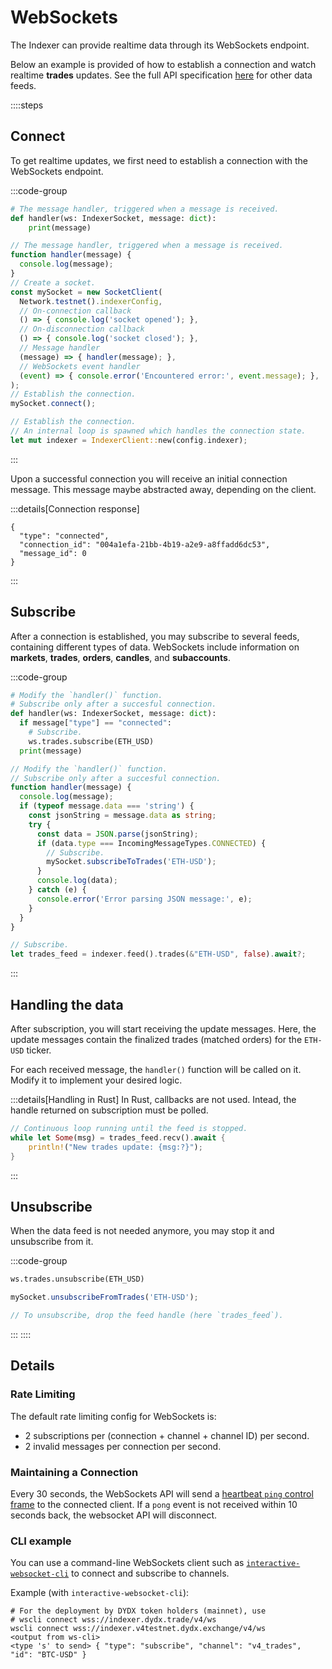 # WebSockets

The Indexer can provide realtime data through its WebSockets endpoint.

Below an example is provided of how to establish a connection and watch realtime **trades** updates. See the full API specification [here](/indexer-client/websockets) for other data feeds.

::::steps

## Connect

To get realtime updates, we first need to establish a connection with the WebSockets endpoint.

:::code-group

```python [Python]
# The message handler, triggered when a message is received.
def handler(ws: IndexerSocket, message: dict):
    print(message)
```

```typescript [TypeScript]
// The message handler, triggered when a message is received.
function handler(message) {
  console.log(message);
}
// Create a socket.
const mySocket = new SocketClient(
  Network.testnet().indexerConfig,
  // On-connection callback
  () => { console.log('socket opened'); },
  // On-disconnection callback
  () => { console.log('socket closed'); },
  // Message handler
  (message) => { handler(message); },
  // WebSockets event handler
  (event) => { console.error('Encountered error:', event.message); },
);
// Establish the connection.
mySocket.connect();
```

```rust [Rust]
// Establish the connection.
// An internal loop is spawned which handles the connection state.
let mut indexer = IndexerClient::new(config.indexer);
```

:::


Upon a successful connection you will receive an initial connection message.
This message maybe abstracted away, depending on the client.

:::details[Connection response]
```tsx
{
  "type": "connected",
  "connection_id": "004a1efa-21bb-4b19-a2e9-a8ffadd6dc53",
  "message_id": 0
}
```
:::

## Subscribe

After a connection is established, you may subscribe to several feeds, containing different types of data.
WebSockets include information on __markets__, __trades__, __orders__, __candles__, and __subaccounts__.

:::code-group

```python [Python]
# Modify the `handler()` function.
# Subscribe only after a succesful connection.
def handler(ws: IndexerSocket, message: dict):
  if message["type"] == "connected":
    # Subscribe.
    ws.trades.subscribe(ETH_USD)
  print(message)
```

```typescript [TypeScript]
// Modify the `handler()` function.
// Subscribe only after a succesful connection.
function handler(message) {
  console.log(message);
  if (typeof message.data === 'string') {
    const jsonString = message.data as string;
    try {
      const data = JSON.parse(jsonString);
      if (data.type === IncomingMessageTypes.CONNECTED) {
        // Subscribe.
        mySocket.subscribeToTrades('ETH-USD');
      }
      console.log(data);
    } catch (e) {
      console.error('Error parsing JSON message:', e);
    }
  }
}
```

```rust [Rust]
// Subscribe.
let trades_feed = indexer.feed().trades(&"ETH-USD", false).await?;
```
:::

## Handling the data

After subscription, you will start receiving the update messages.
Here, the update messages contain the finalized trades (matched orders) for the `ETH-USD` ticker.

For each received message, the `handler()` function will be called on it. Modify it to implement your desired logic.

:::details[Handling in Rust]
In Rust, callbacks are not used. Intead, the handle returned on subscription must be polled.

```rust [Rust]
// Continuous loop running until the feed is stopped.
while let Some(msg) = trades_feed.recv().await {
    println!("New trades update: {msg:?}");
}
```
:::

## Unsubscribe

When the data feed is not needed anymore, you may stop it and unsubscribe from it.

:::code-group

```python [Python]
ws.trades.unsubscribe(ETH_USD)
```

```typescript [TypeScript]
mySocket.unsubscribeFromTrades('ETH-USD');
```

```rust [Rust]
// To unsubscribe, drop the feed handle (here `trades_feed`).
```

:::
::::

## Details

### Rate Limiting

The default rate limiting config for WebSockets is:
- 2 subscriptions per (connection + channel + channel ID) per second.
- 2 invalid messages per connection per second.

### Maintaining a Connection

Every 30 seconds, the WebSockets API will send a [heartbeat `ping` control frame](https://developer.mozilla.org/en-US/docs/Web/API/WebSockets_API/Writing_WebSocket_servers#pings_and_pongs_the_heartbeat_of_websockets) to the connected client.
If a `pong` event is not received within 10 seconds back, the websocket API will disconnect.

### CLI example

You can use a command-line WebSockets client such as [`interactive-websocket-cli`](https://www.npmjs.com/package/interactive-websocket-cli) to connect and subscribe to channels.

Example (with `interactive-websocket-cli`):

```tsx
# For the deployment by DYDX token holders (mainnet), use
# wscli connect wss://indexer.dydx.trade/v4/ws
wscli connect wss://indexer.v4testnet.dydx.exchange/v4/ws
<output from ws-cli>
<type 's' to send> { "type": "subscribe", "channel": "v4_trades", "id": "BTC-USD" }
```

